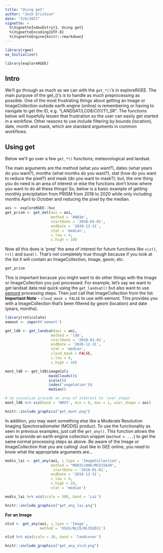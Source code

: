 ```yaml
---
title: "Using get"
author: "Josh Erickson"
date: "3/6/2021"
vignette: >
  %\VignetteIndexEntry{1. Using get}
  %\VignetteEncoding{UTF-8}
  %\VignetteEngine{knitr::rmarkdown}
---
```


```r
library(rgee)
ee_Initialize()

library(exploreRGEE)
```
## Intro

We'll go through as much as we can with the `get_*()`'s in exploreRGEE. The main purpose of the get_()'s is to handle as much preprocessing as possible. One of the most frustrating things about getting an Image or ImageCollection outside earth engine (online) is remembering or having to navigate to get the ID, e.g. "LANDSAT/LC08/C01/T1_SR". The functions below will hopefully lessen that frustration so the user can easily get started in a workflow. Other reasons to use include filtering by bounds (location), date, month and mask, which are standard arguments in common workflows. 

## Using get

Below we'll go over a few `get_*()` functions; meteorological and landsat.

The main arguments are the method (what you want?), dates (what years do you want?), months (what months do you want?), stat (how do you want to reduce the pixel?) and mask (do you want to mask?); but, the one thing you do need is an area of interest or else the functions don't know where you want to do all these things! So, below is a basic example of getting monthly precipitation from PRISM from 2018 to 2020 while only including months April to October and reducing the pixel by the median.

```r
aoi <- exploreRGEE::huc
get_prism <- get_met(aoi = aoi,
                     method = 'AN81m',
                     startDate = '2018-01-01',
                     endDate = '2020-12-31',
                     stat = 'median',
                     c.low = 4,
                     c.high = 10)

```

Now all this does is 'prep' the area of interest for future functions like `viz()`, `rr()` and `band()`. That's not completely true though because if you look at the list it will contain an ImageCollection, Image, geom, etc. 

```r
get_prism
```

This is important because you might want to do other things with the Image or ImageCollection you just processed. For example, let's say we want to get landsat data real quick using the `get_landsat()` but also want to use [eemont](https://github.com/davemlz/eemont) processing steps. Then just call that ImageCollection from the list. **Important Note** - `cloud_mask = FALSE` to use with eemont. This provides you with a ImageCollection that's been filtered by geom (location) and date (years, months). 

```r

library(reticulate)
eemont <- import('eemont')

get_ld8 <- get_landsat(aoi = aoi,
                     method = 'ld8',
                     startDate = '2018-01-01',
                     endDate = '2020-12-31',
                     stat = 'median',
                     cloud_mask = FALSE,
                     c.low = 6,
                     c.high = 10)

mont_ld8 <- get_ld8$imageCol$
                    maskClouds()$
                    scale()$
                    index('vegetation')$
                    median()

# to visualize provide an area of interest to 'user_shape'
mont_ld8 %>% viz(band = 'NDVI', min = 0, max = 1, user_shape = aoi)

```
```r
knitr::include_graphics("get_mont.png")
```

In addition, you may want something else like a Moderate Resolution Imaging Spectroradiometer (MODIS) product. To use the functionality as seen in previous examples, just call the `get_any()`. This function allows the user to provide an earth engine collection snippet (`method = ...`) to get the same normal processing steps as above. Be aware of the Image or ImageCollection that you are calling! Just like in GEE online, you need to know what the appropriate arguments are...

```r

modis_lai <- get_any(aoi, i_type = 'ImageCollection',
                     method = "MODIS/006/MCD15A3H",
                      startDate = '2010-01-01',
                     endDate = '2019-12-31',
                     c.low = 4,
                     c.high = 10,
                     stat = 'median')

modis_lai %>% viz(scale = 500, band = 'Lai')
```
```r
knitr::include_graphics("get_any_lai.png")
```

**For an Image**

```r
nlcd <- get_any(aoi, i_type = 'Image',
                method = 'USGS/NLCD/NLCD2011')

nlcd %>% viz(scale = 30, band = 'landcover')
```

```r
knitr::include_graphics("get_any_nlcd.png")
```





















